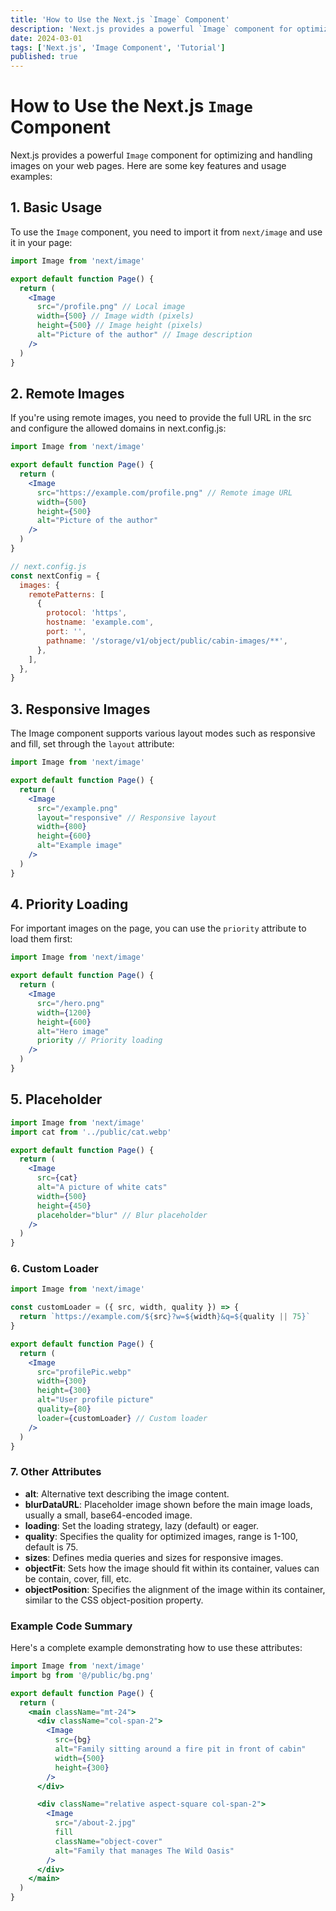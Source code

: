 ```yaml
---
title: 'How to Use the Next.js `Image` Component'
description: 'Next.js provides a powerful `Image` component for optimizing and handling images on your web pages. This article covers some key features and usage examples.'
date: 2024-03-01
tags: ['Next.js', 'Image Component', 'Tutorial']
published: true
---
```


# How to Use the Next.js `Image` Component

Next.js provides a powerful `Image` component for optimizing and handling images on your web pages. Here are some key features and usage examples:

## 1. Basic Usage

To use the `Image` component, you need to import it from `next/image` and use it in your page:

```jsx
import Image from 'next/image'

export default function Page() {
  return (
    <Image
      src="/profile.png" // Local image
      width={500} // Image width (pixels)
      height={500} // Image height (pixels)
      alt="Picture of the author" // Image description
    />
  )
}
```

## 2. Remote Images

If you're using remote images, you need to provide the full URL in the src and configure the allowed domains in next.config.js:

```jsx title="pages/index.js" /https://example.com/profile.png/
import Image from 'next/image'

export default function Page() {
  return (
    <Image
      src="https://example.com/profile.png" // Remote image URL
      width={500}
      height={500}
      alt="Picture of the author"
    />
  )
}

// next.config.js
const nextConfig = {
  images: {
    remotePatterns: [
      {
        protocol: 'https',
        hostname: 'example.com',
        port: '',
        pathname: '/storage/v1/object/public/cabin-images/**',
      },
    ],
  },
}
```

## 3. Responsive Images

The Image component supports various layout modes such as responsive and fill, set through the `layout` attribute:

```jsx /responsive/
import Image from 'next/image'

export default function Page() {
  return (
    <Image
      src="/example.png"
      layout="responsive" // Responsive layout
      width={800}
      height={600}
      alt="Example image"
    />
  )
}
```

## 4. Priority Loading

For important images on the page, you can use the `priority` attribute to load them first:

```jsx /priority/
import Image from 'next/image'

export default function Page() {
  return (
    <Image
      src="/hero.png"
      width={1200}
      height={600}
      alt="Hero image"
      priority // Priority loading
    />
  )
}
```

## 5. Placeholder

```jsx /placeholder/
import Image from 'next/image'
import cat from '../public/cat.webp'

export default function Page() {
  return (
    <Image
      src={cat}
      alt="A picture of white cats"
      width={500}
      height={450}
      placeholder="blur" // Blur placeholder
    />
  )
}
```

### 6. Custom Loader

```jsx
import Image from 'next/image'

const customLoader = ({ src, width, quality }) => {
  return `https://example.com/${src}?w=${width}&q=${quality || 75}`
}

export default function Page() {
  return (
    <Image
      src="profilePic.webp"
      width={300}
      height={300}
      alt="User profile picture"
      quality={80}
      loader={customLoader} // Custom loader
    />
  )
}
```

### 7. Other Attributes

- **alt**: Alternative text describing the image content.
- **blurDataURL**: Placeholder image shown before the main image loads, usually a small, base64-encoded image.
- **loading**: Set the loading strategy, lazy (default) or eager.
- **quality**: Specifies the quality for optimized images, range is 1-100, default is 75.
- **sizes**: Defines media queries and sizes for responsive images.
- **objectFit**: Sets how the image should fit within its container, values can be contain, cover, fill, etc.
- **objectPosition**: Specifies the alignment of the image within its container, similar to the CSS object-position property.

### Example Code Summary

Here's a complete example demonstrating how to use these attributes:

```jsx
import Image from 'next/image'
import bg from '@/public/bg.png'

export default function Page() {
  return (
    <main className="mt-24">
      <div className="col-span-2">
        <Image
          src={bg}
          alt="Family sitting around a fire pit in front of cabin"
          width={500}
          height={300}
        />
      </div>

      <div className="relative aspect-square col-span-2">
        <Image
          src="/about-2.jpg"
          fill
          className="object-cover"
          alt="Family that manages The Wild Oasis"
        />
      </div>
    </main>
  )
}
```
